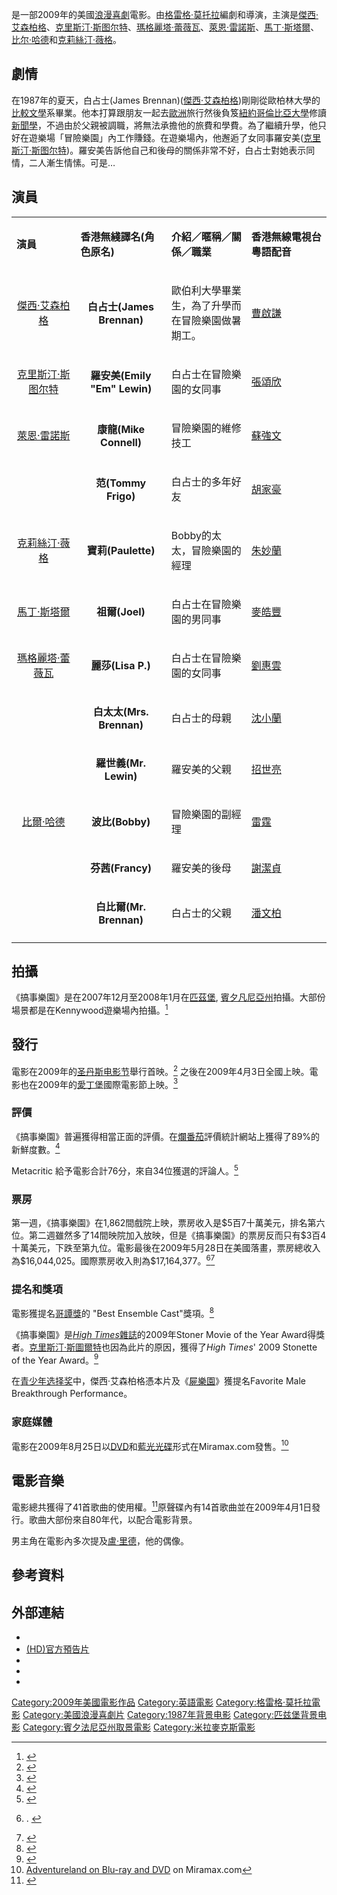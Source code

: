 {{noteTA
|G1=Movie
|G2=Show
}}
{{Infobox film
| name           = 搞事樂園
| original_name  = ''Adventureland''
| image          = Adventureland film.jpg
| image_size     = 
| alt            = 
| caption        = 電影海報
| director       = [[格雷格·莫托拉|格雷格·莫托拉]]
| producer       = {{link-en|西德尼·凱米爾|Sidney Kimmel}}<br />{{link-en|安·凱瑞|Anne Carey}}<br />{{link-en|泰德·厚普|Ted Hope}}
| writer         = 格雷格·莫托拉
| starring       = [[傑西·艾森柏格|傑西·艾森柏格]]<br />[[克里斯汀·斯图尔特|克里斯汀·斯图尔特]]<br />[[萊恩·雷諾斯|萊恩·雷諾斯]]<br />[[馬丁·斯塔爾|馬丁·斯塔爾]]<br />[[比爾·哈德|比爾·哈德]]<br />[[克莉絲汀·薇格|克莉絲汀·薇格]]
| music          = {{link-en|Yo La Tengo|Yo La Tengo}}
| cinematography = {{link-en|泰瑞·斯塔塞|Terry Stacey}}
| editing        = Anne McCabe
| studio         = {{link-en|西德尼·凱米爾娛樂|Sidney Kimmel Entertainment}}
| distributor    = [[米拉麥克斯影業|米拉麥克斯影業]]
| released       = {{Film date|2009|4|3}}
| runtime        = 107分鐘 <!-- U.S. theatrical release -->
| country        = 美國
| language       = 英語
| budget         = $9,800,000
| gross          = $17,164,377
| hk_name        = 搞事樂園
| tw_name        = 菜鳥新人王
| cn_name        = 冒險樂園
}}
{{作品名稱|name=''Adventureland''|hk=搞事樂園|tw=菜鳥新人王|cn=冒險樂園}}是一部2009年的美國[[浪漫喜劇|浪漫喜劇]]電影。由[[格雷格·莫托拉|格雷格·莫托拉]]編劇和導演，主演是[[傑西·艾森柏格|傑西·艾森柏格]]、[[克里斯汀·斯图尔特|克里斯汀·斯图尔特]]、[[瑪格麗塔·蕾薇瓦|瑪格麗塔·蕾薇瓦]]、[[萊恩·雷諾斯|萊恩·雷諾斯]]、[[馬丁·斯塔爾|馬丁·斯塔爾]]、[[比尔·哈德|比尔·哈德]]和[[克莉絲汀·薇格|克莉絲汀·薇格]]。

==劇情==
在1987年的夏天，白占士(James Brennan)([[傑西·艾森柏格|傑西·艾森柏格]])剛剛從歐柏林大學的[[比較文學|比較文學]]系畢業。他本打算跟朋友一起去[[歐洲|歐洲]]旅行然後負笈[[紐約|紐約]][[哥倫比亞大學|哥倫比亞大學]]修讀[[新聞學|新聞學]]，不過由於父親被調職，將無法承擔他的旅費和學費。為了繼續升學，他只好在遊樂場「冒險樂園」內工作賺錢。在遊樂場內，他邂逅了女同事羅安美([[克里斯汀·斯图尔特|克里斯汀·斯图尔特]])。羅安美告訴他自己和後母的關係非常不好，白占士對她表示同情，二人漸生情愫。可是…

== 演員 ==
{|class="wikitable" width="100%"    
|- style="background:green; color:snow" align=center    
|style="width:12%"|'''演員'''|| style="width:15%"|'''香港無綫譯名(角色原名)'''|| style="width:15%"|'''介紹／暱稱／關係／職業''' ||style="width:15%"|'''香港無線電視台粵語配音'''   
|- 
|<center>[[傑西·艾森柏格|傑西·艾森柏格]]||<center>'''白占士(James Brennan)'''||歐伯利大學畢業生，為了升學而在冒險樂園做暑期工。|| [[曹啟謙|曹啟謙]]
|-
|<center>[[克里斯汀·斯图尔特|克里斯汀·斯图尔特]]||<center>'''羅安美(Emily "Em" Lewin)'''||白占士在冒險樂園的女同事||[[張頌欣|張頌欣]]
|-
|<center>[[萊恩·雷諾斯|萊恩·雷諾斯]]||<center>'''康龍(Mike Connell)'''||冒險樂園的維修技工||[[蘇強文|蘇強文]]
|-
|<center>{{link-en|麥特·布希|Matt Bush (actor)}}||<center>'''范(Tommy Frigo)'''||白占士的多年好友||[[胡家豪|胡家豪]]
|-
|<center>[[克莉絲汀·薇格|克莉絲汀·薇格]]||<center>'''寶莉(Paulette)'''||Bobby的太太，冒險樂園的經理||[[朱妙蘭|朱妙蘭]]
|-
|<center>[[馬丁·斯塔爾|馬丁·斯塔爾]]||<center>'''祖爾(Joel)'''||白占士在冒險樂園的男同事||[[麥皓豐|麥皓豐]]
|-
|<center>[[瑪格麗塔·蕾薇瓦|瑪格麗塔·蕾薇瓦]]||<center>'''麗莎(Lisa P.)'''||白占士在冒險樂園的女同事||[[劉惠雲|劉惠雲]]
|-
|<center>{{link-en|溫蒂·馬利克|Wendie Malick}}||<center>'''白太太(Mrs. Brennan)'''||白占士的母親||[[沈小蘭|沈小蘭]]
|-
|<center>{{link-en|喬許·派斯|Josh Pais}}||<center>'''羅世義(Mr. Lewin)'''||羅安美的父親||[[招世亮|招世亮]]
|-
|<center>[[比爾·哈德|比爾·哈德]]||<center>'''波比(Bobby)'''||冒險樂園的副經理||[[雷霆_(配音員)|雷霆]]
|-
|<center>{{link-en|瑪莉·比爾德松|Mary Birdsong}}||<center>'''芬茜(Francy)'''||羅安美的後母||[[謝潔貞|謝潔貞]]
|-
|<center>{{link-en|傑克·吉爾平|Jack Gilpin}}||<center>'''白比爾(Mr. Brennan)'''||白占士的父親||[[潘文柏|潘文柏]]
|-
|}

==拍攝==
《搞事樂園》是在2007年12月至2008年1月在[[匹茲堡|匹茲堡]], [[賓夕凡尼亞州|賓夕凡尼亞州]]拍攝。大部份場景都是在Kennywood遊樂場內拍攝。<ref>{{cite news |url=http://movies.ign.com/articles/842/842923p1.html |title=Adventureland News |author=Kaleem Aftab |date=2007-12-21 |publisher=IGN Entertainment |accessdate=2008-10-29 |archiveurl=https://web.archive.org/web/20080928201538/http://movies.ign.com/articles/842/842923p1.html |archivedate=2008年9月28日 |deadurl=no }}</ref>

==發行==
電影在2009年的[[圣丹斯电影节|圣丹斯电影节]]舉行首映。<ref>{{cite web |url = http://festival.sundance.org/2009/film_events/films/adventureland |title = Adventureland 2009 Sundance Film Festival Premiere |accessdate = 2009-11-17 |publisher = [[List_of_films_at_the_2009_Sundance_Film_Festival|List of films at the 2009 Sundance Film Festival]] |deadurl = yes |archiveurl = https://web.archive.org/web/20090311005128/http://festival.sundance.org/2009/film_events/films/adventureland |archivedate = 2009年3月11日 }}</ref> 之後在2009年4月3日全國上映。電影也在2009年的[[愛丁堡|愛丁堡]]國際電影節上映。<ref>{{cite news |url=http://www.telegraph.co.uk/journalists/tim-robey/5652767/Edingburgh-Film-Festival-The-Hurt-Locker-Adventureland-Moon.html |title=Edinburgh Film Festival: The Hurt Locker, Adventureland, Moon |last=Robey |first=Tim |date=2009-06-26 |newspaper=[[The_Daily_Telegraph|The Daily Telegraph]] |accessdate=2013-03-23 |archive-date=2018-08-17 |archive-url=https://web.archive.org/web/20180817193418/https://www.telegraph.co.uk/journalists/tim-robey/5652767/Edingburgh-Film-Festival-The-Hurt-Locker-Adventureland-Moon.html |dead-url=no }}</ref>

===評價===
《搞事樂園》普遍獲得相當正面的評價。在[[爛番茄|爛番茄]]評價統計網站上獲得了89%的新鮮度數。<ref name="tomatoes">{{cite web
 |title       = Adventureland (2009)
 |url         = http://www.rottentomatoes.com/m/adventureland/
 |work        = [[Rotten_Tomatoes|Rotten Tomatoes]]
 |publisher   = [[Flixster|Flixster]]
 |accessdate  = 2010-04-10
 |archiveurl  = https://web.archive.org/web/20100420013116/http://www.rottentomatoes.com/m/adventureland/#trailers
 |archivedate = 2010年4月20日
 |deadurl     = no
}}
</ref>

Metacritic 給予電影合計76分，來自34位獲選的評論人。<ref name="metacritic">{{cite web |url=http://www.metacritic.com/movie/adventureland |title=Adventureland Reviews, Ratings, Credits, and More at Metacritic |publisher=Metacritic.com |date=2008-11-25 |accessdate=2010-09-14 |archiveurl=https://web.archive.org/web/20101013010134/http://www.metacritic.com/movie/adventureland |archivedate=2010年10月13日 |deadurl=no }}</ref>

===票房===
第一週，《搞事樂園》在1,862間戲院上映，票房收入是$5百7十萬美元，排名第六位。第二週雖然多了14間映院加入放映，但是《搞事樂園》的票房反而只有$3百4十萬美元，下跌至第九位。電影最後在2009年5月28日在美國落畫，票房總收入為$16,044,025。國際票房收入則為$17,164,377。<ref name="mojo">{{mojo title|adventureland|Adventureland}}.  {{Retrieved|accessdate=2010-04-10}}</ref><ref name="the-numbers">{{cite web |url=http://www.the-numbers.com/movies/2009/ADVNL.php |title=Adventureland - Box Office Data, Movie News, Cast Information |publisher=The Numbers |date= |accessdate=2010-09-14 |archive-date=2013-09-10 |archive-url=https://web.archive.org/web/20130910005237/http://www.the-numbers.com/movies/2009/ADVNL.php |dead-url=no }}</ref>

===提名和獎項===
電影獲提名[[哥譚獎|哥譚獎]]的 "Best Ensemble Cast"獎項。<ref>{{cite web |url = http://gotham.ifp.org/ |title = Adventureland Gotham Awards Nomination |accessdate = 2009-11-17 |publisher = [[Gotham_Independent_Film_Awards_2009|Gotham Independent Film Awards 2009]] |archiveurl = https://web.archive.org/web/20091111205257/http://gotham.ifp.org/ |archivedate = 2009年11月11日 |deadurl = yes }}</ref>

《搞事樂園》是[[High_Times|''High Times''雜誌]]的2009年Stoner Movie of the Year Award得獎者。[[克里斯汀·斯圖爾特|克里斯汀·斯圖爾特]]也因為此片的原因，獲得了''High Times''' 2009 Stonette of the Year Award。<ref>{{cite web |url=http://hightimes.com/entertainment/ht_admin/6089 |title=> The 2009 HIGH TIMES Stony Awards |publisher=Hightimes.Com |date= |accessdate=2010-09-14 |deadurl=yes |archiveurl=https://web.archive.org/web/20100107123519/http://hightimes.com/entertainment/ht_admin/6089 |archivedate=2010-01-07 }}</ref>

在[[青少年选择奖|青少年选择奖]]中，傑西·艾森柏格憑本片及《[[屍樂園|屍樂園]]》獲提名Favorite Male Breakthrough Performance。

===家庭媒體===
電影在2009年8月25日以[[DVD|DVD]]和[[藍光光碟|藍光光碟]]形式在Miramax.com發售。<ref>[http://miramax.com/adventureland/ Adventureland on Blu-ray and DVD] {{Wayback|url=http://miramax.com/adventureland/ |date=20091002205902 }} on Miramax.com</ref>

==電影音樂==
電影總共獲得了41首歌曲的使用權。<ref>{{cite news|url=http://www.popmatters.com/pm/review/110525-adventureland/|title=DVD Release - Adventureland|date=2009-09-02|work=[[PopMatters|PopMatters]]|accessdate=2010-11-29|archiveurl=https://web.archive.org/web/20101031103648/http://www.popmatters.com/pm/review/110525-adventureland/|archivedate=2010年10月31日|deadurl=no}}</ref>原聲碟內有14首歌曲並在2009年4月1日發行。歌曲大部份來自80年代，以配合電影背景。

男主角在電影內多次提及[[盧·里德|盧·里德]]，他的偶像。

==參考資料==
{{reflist}}

==外部連結==
* {{官方網站|http://www.miramax.com/movie/adventureland}}
* [http://www.youtube.com/watch?v=4F--nHysJkw|YouTube (HD)官方預告片]
* {{IMDb title|1091722|Adventureland}}
* {{Mojo title|adventureland|Adventureland}}
* {{Rotten Tomatoes|adventureland|Adventureland}}

{{Greg Mottola}}
{{DEFAULTSORT:Adventureland}}
[[Category:2009年美國電影作品|Category:2009年美國電影作品]]
[[Category:英語電影|Category:英語電影]]
[[Category:格雷格·莫托拉電影|Category:格雷格·莫托拉電影]]
[[Category:美國浪漫喜劇片|Category:美國浪漫喜劇片]]
[[Category:1987年背景电影|Category:1987年背景电影]]
[[Category:匹兹堡背景电影|Category:匹兹堡背景电影]]
[[Category:賓夕法尼亞州取景電影|Category:賓夕法尼亞州取景電影]]
[[Category:米拉麥克斯電影|Category:米拉麥克斯電影]]